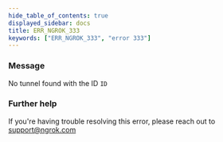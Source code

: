 ```yaml
---
hide_table_of_contents: true
displayed_sidebar: docs
title: ERR_NGROK_333
keywords: ["ERR_NGROK_333", "error 333"]
---
```


### Message

No tunnel found with the ID `ID`

### Further help

If you're having trouble resolving this error, please reach out to [support@ngrok.com](mailto:support@ngrok.com?subject=Help%20with%20ERR_NGROK_333)
